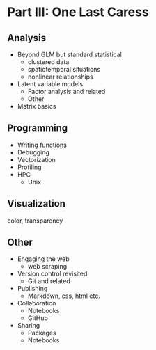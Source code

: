 # Part III: One Last Caress


## Analysis

- Beyond GLM but standard statistical
    - clustered data
    - spatiotemporal situations
    - nonlinear relationships

- Latent variable models
    - Factor analysis and related
    - Other

- Matrix basics

## Programming

- Writing functions
- Debugging
- Vectorization
- Profiling
- HPC
    - Unix

## Visualization

color, transparency

## Other

- Engaging the web
    - web scraping

- Version control revisited
    - Git and related

- Publishing
    - Markdown, css, html etc.
    
- Collaboration
    - Notebooks
    - GitHub
    
- Sharing
  - Packages
  - Notebooks
  